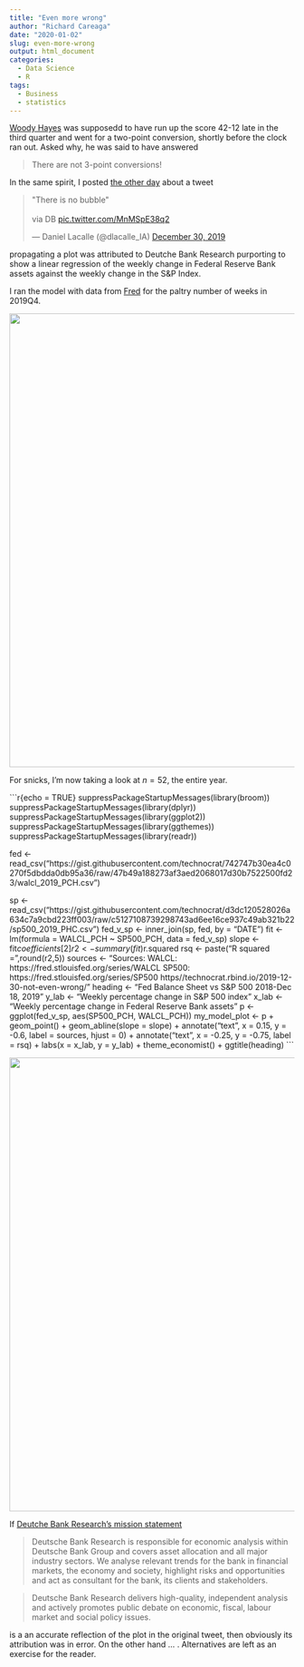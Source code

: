 ```yaml
---
title: "Even more wrong"
author: "Richard Careaga"
date: "2020-01-02"
slug: even-more-wrong
output: html_document
categories:
  - Data Science
  - R
tags:
  - Business
  - statistics
---
```



[Woody Hayes](https://en.wikipedia.org/wiki/Woody_Hayes) was supposedd to have run up the score 42-12 late in the third quarter and went for a two-point conversion, shortly before the clock ran out. Asked why, he was said to have answered

> There are not 3-point conversions!

In the same spirit, I posted [the other day](https://technocrat.rbind.io/2019/12/30/not-even-wrong/) about a tweet

<blockquote class="twitter-tweet" data-lang="en"><p lang="en" dir="ltr">&quot;There is no bubble&quot;<br><br>via DB <a href="https://t.co/MnMSpE38q2">pic.twitter.com/MnMSpE38q2</a></p>&mdash; Daniel Lacalle (@dlacalle_IA) <a href="https://twitter.com/dlacalle_IA/status/1211682959994081280?ref_src=twsrc%5Etfw">December 30, 2019</a></blockquote>
<script async src="https://platform.twitter.com/widgets.js" charset="utf-8"></script>

propagating a plot was attributed to Deutche Bank Research purporting to show a linear regression of the weekly change in Federal Reserve Bank assets against the weekly change in the S&P Index.

I ran the model with data from [Fred](https://fred.stlouisfed.org/) for the paltry number of weeks in 2019Q4.

<img src="https://tuva.s3-us-west-2.amazonaws.com/fed_v_sp.png" width = "800">

For snicks, I'm now taking a look at $n = 52$, the entire year. 

```r{echo = TRUE}
suppressPackageStartupMessages(library(broom))
suppressPackageStartupMessages(library(dplyr))
suppressPackageStartupMessages(library(ggplot2))
suppressPackageStartupMessages(library(ggthemes)) 
suppressPackageStartupMessages(library(readr)) 

fed <- read_csv("https://gist.githubusercontent.com/technocrat/742747b30ea4c0270f5dbdda0db95a36/raw/47b49a188273af3aed2068017d30b7522500fd23/walcl_2019_PCH.csv")

sp <- read_csv("https://gist.githubusercontent.com/technocrat/d3dc120528026a634c7a9cbd223ff003/raw/c5127108739298743ad6ee16ce937c49ab321b22/sp500_2019_PHC.csv")
fed_v_sp <- inner_join(sp, fed, by = "DATE")
fit <- lm(formula = WALCL_PCH ~ SP500_PCH, data = fed_v_sp)
slope <- fit$coefficients[2]
r2 <- summary(fit)$r.squared
rsq <- paste("R squared = ",round(r2,5))
sources <- "Sources:
WALCL: https://fred.stlouisfed.org/series/WALCL
SP500: https://fred.stlouisfed.org/series/SP500
https//technocrat.rbind.io/2019-12-30-not-even-wrong/" 
heading <- "Fed Balance Sheet vs S&P 500\nJan 2 2018-Dec 18, 2019"
y_lab <- "Weekly percentage change in S&P 500 index"
x_lab <- "Weekly percentage change in Federal Reserve Bank assets"
p <- ggplot(fed_v_sp, aes(SP500_PCH, WALCL_PCH))
my_model_plot <- p + geom_point() + geom_abline(slope = slope) + annotate("text", x = 0.15, y = -0.6, label = sources, hjust = 0) + annotate("text", x = -0.25, y = -0.75, label = rsq) + labs(x = x_lab, y = y_lab) + theme_economist() + ggtitle(heading)
```

<img src="https://tuva.s3-us-west-2.amazonaws.com/fed_v_sp_2019.png" width = "800">



If [Deutche Bank Research's mission statement](https://www.dbresearch.com/PROD/RPS_EN-PROD/Our_mission/RPS_MISSION.alias)

> Deutsche Bank Research is responsible for economic analysis within Deutsche Bank Group and covers asset allocation and all major industry sectors. We analyse relevant trends for the bank in financial markets, the economy and society, highlight risks and opportunities and act as consultant for the bank, its clients and stakeholders.

> Deutsche Bank Research delivers high-quality, independent analysis and actively promotes public debate on economic, fiscal, labour market and social policy issues.

is a an accurate reflection of the plot in the original tweet, then obviously its attribution was in error. On the other hand ... . Alternatives are left as an exercise for the reader.
